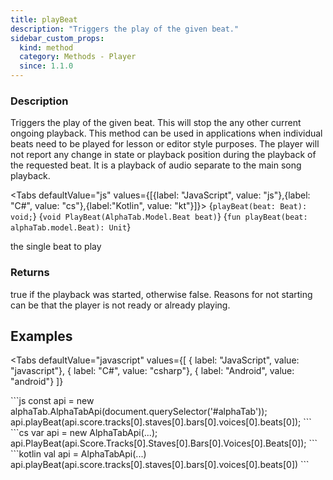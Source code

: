 ```yaml
---
title: playBeat
description: "Triggers the play of the given beat."
sidebar_custom_props:
  kind: method
  category: Methods - Player
  since: 1.1.0
---
```



<SinceBadge since="1.1.0" />

### Description
Triggers the play of the given beat. This will stop the any other current ongoing playback.
This method can be used in applications when individual beats need to be played for lesson or editor style purposes.
The player will not report any change in state or playback position during the playback of the requested beat.
It is a playback of audio separate to the main song playback.

<Tabs defaultValue="js" values={[{label: "JavaScript", value: "js"},{label: "C#", value: "cs"},{label:"Kotlin", value: "kt"}]}>
<TabItem value="js">
<CodeBlock language="ts">{`playBeat(beat: Beat): void;`}</CodeBlock>
</TabItem>
<TabItem value="cs">
<CodeBlock language="csharp">{`void PlayBeat(AlphaTab.Model.Beat beat)`}</CodeBlock>
</TabItem>
<TabItem value="kt">
<CodeBlock language="kotlin">{`fun playBeat(beat: alphaTab.model.Beat): Unit`}</CodeBlock>
</TabItem>
</Tabs>


<ParameterTable>
    <ParameterRow platform="all" name="beat">
        the single beat to play
    </ParameterRow>
</ParameterTable>

### Returns 
true if the playback was started, otherwise false. Reasons for not starting can be that the player is not ready or already playing. 


## Examples

<Tabs
    defaultValue="javascript"
    values={[
      { label: "JavaScript", value: "javascript"},
      { label: "C#", value: "csharp"},
      { label: "Android", value: "android"}
    ]}
>
<TabItem value="javascript">
```js
const api = new alphaTab.AlphaTabApi(document.querySelector('#alphaTab'));
api.playBeat(api.score.tracks[0].staves[0].bars[0].voices[0].beats[0]);
```
</TabItem>
<TabItem value="csharp">
```cs
var api = new AlphaTabApi<MyControl>(...);
api.PlayBeat(api.Score.Tracks[0].Staves[0].Bars[0].Voices[0].Beats[0]);
```
</TabItem>
<TabItem value="android">
```kotlin
val api = AlphaTabApi<MyControl>(...)
api.playBeat(api.score.tracks[0].staves[0].bars[0].voices[0].beats[0])
```
</TabItem>
</Tabs>
